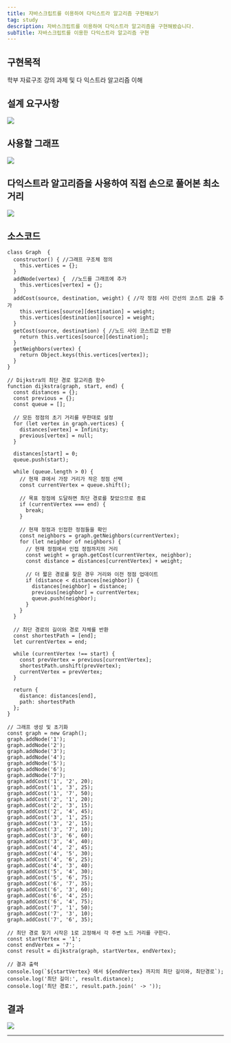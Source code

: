 ```yaml
---
title: 자바스크립트를 이용하여 다익스트라 알고리즘 구현해보기
tag: study
description: 자바스크립트를 이용하여 다익스트라 알고리즘을 구현해봤습니다.
subTitle: 자바스크립트를 이용한 다익스트라 알고리즘 구현
---
```


## 구현목적

학부 자료구조 강의 과제 및 다 익스트라 알고리즘 이해

## 설계 요구사항

![](/images/experience/implement-dijkstra/1.png)

## 사용할 그래프

![](/images/experience/implement-dijkstra/2.png)

## 다익스트라 알고리즘을 사용하여 직접 손으로 풀어본 최소거리

![](/images/experience/implement-dijkstra/3.jpeg)

## 소스코드

```
class Graph  {
  constructor() { //그래프 구조체 정의
    this.vertices = {};
  }
  addNode(vertex) {  //노드를 그래프에 추가
    this.vertices[vertex] = {};
  }
  addCost(source, destination, weight) { //각 정점 사이 간선의 코스트 값을 추가
    this.vertices[source][destination] = weight;
    this.vertices[destination][source] = weight;
  }
  getCost(source, destination) { //노드 사이 코스트값 반환
    return this.vertices[source][destination];
  }
  getNeighbors(vertex) {
    return Object.keys(this.vertices[vertex]);
  }
}

// Dijkstra의 최단 경로 알고리즘 함수
function dijkstra(graph, start, end) {
  const distances = {};
  const previous = {};
  const queue = [];

  // 모든 정점의 초기 거리를 무한대로 설정
  for (let vertex in graph.vertices) {
    distances[vertex] = Infinity;
    previous[vertex] = null;
  }

  distances[start] = 0;
  queue.push(start);

  while (queue.length > 0) {
    // 현재 큐에서 가장 거리가 작은 정점 선택
    const currentVertex = queue.shift();

    // 목표 정점에 도달하면 최단 경로를 찾았으므로 종료
    if (currentVertex === end) {
      break;
    }

    // 현재 정점과 인접한 정점들을 확인
    const neighbors = graph.getNeighbors(currentVertex);
    for (let neighbor of neighbors) {
      // 현재 정점에서 인접 정점까지의 거리
      const weight = graph.getCost(currentVertex, neighbor);
      const distance = distances[currentVertex] + weight;

      // 더 짧은 경로를 찾은 경우 거리와 이전 정점 업데이트
      if (distance < distances[neighbor]) {
        distances[neighbor] = distance;
        previous[neighbor] = currentVertex;
        queue.push(neighbor);
      }
    }
  }

  // 최단 경로의 길이와 경로 자체를 반환
  const shortestPath = [end];
  let currentVertex = end;

  while (currentVertex !== start) {
    const prevVertex = previous[currentVertex];
    shortestPath.unshift(prevVertex);
    currentVertex = prevVertex;
  }

  return {
    distance: distances[end],
    path: shortestPath
  };
}

// 그래프 생성 및 초기화
const graph = new Graph();
graph.addNode('1');
graph.addNode('2');
graph.addNode('3');
graph.addNode('4');
graph.addNode('5');
graph.addNode('6');
graph.addNode('7');
graph.addCost('1', '2', 20);
graph.addCost('1', '3', 25);
graph.addCost('1', '7', 50);
graph.addCost('2', '1', 20);
graph.addCost('2', '3', 15);
graph.addCost('2', '4', 45);
graph.addCost('3', '1', 25);
graph.addCost('3', '2', 15);
graph.addCost('3', '7', 10);
graph.addCost('3', '6', 60);
graph.addCost('3', '4', 40);
graph.addCost('4', '2', 45);
graph.addCost('4', '5', 30);
graph.addCost('4', '6', 25);
graph.addCost('4', '3', 40);
graph.addCost('5', '4', 30);
graph.addCost('5', '6', 75);
graph.addCost('6', '7', 35);
graph.addCost('6', '3', 60);
graph.addCost('6', '4', 25);
graph.addCost('6', '4', 75);
graph.addCost('7', '1', 50);
graph.addCost('7', '3', 10);
graph.addCost('7', '6', 35);

// 최단 경로 찾기 시작은 1로 고정해서 각 주변 노드 거리를 구한다.
const startVertex = '1';
const endVertex = '7';
const result = dijkstra(graph, startVertex, endVertex);

// 결과 출력
console.log(`${startVertex} 에서 ${endVertex} 까지의 최단 길이와, 최단경로`);
console.log('최단 길이:', result.distance);
console.log('최단 경로:', result.path.join(' -> '));

```

## 결과

![](/images/experience/implement-dijkstra/4.png)

---
